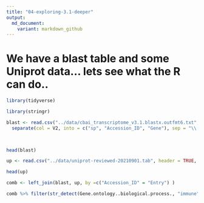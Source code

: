 ```yaml
---
title: "04-exploring-3.1-deeper"
output:
  md_document:
    variant: markdown_github
---
```


# We have a blast table and some Uniprot data... lets see what the R can do..

```r
library(tidyverse)
```

```r
library(stringr)
```



```r

blast <- read.csv("../data/cbai_transcriptome_v3.1.blastx.outfmt6.txt", header = FALSE, sep="\t") %>%
  separate(col = V2, into = c("sp", "Accession_ID", "Gene"), sep = "\\|")
  


head(blast)
```

```r
up <- read.csv("../data/uniprot-reviewed-20210901.tab", header = TRUE, sep="\t")

head(up)
```
```r
comb <- left_join(blast, up, by =c("Accession_ID" = "Entry") )
```


```r
comb %>% filter(str_detect(Gene.ontology..biological.process., "immune"))
```
